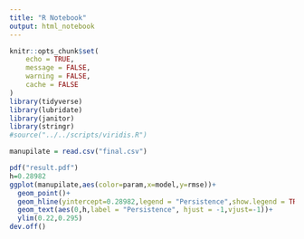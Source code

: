 ```yaml
---
title: "R Notebook"
output: html_notebook
---
```


```r
knitr::opts_chunk$set(
	echo = TRUE,
	message = FALSE,
	warning = FALSE,
	cache = FALSE
)
library(tidyverse)
library(lubridate)
library(janitor)
library(stringr)
#source("../../scripts/viridis.R")
```

```r
manupilate = read.csv("final.csv")
```

```r
pdf("result.pdf")
h=0.28982
ggplot(manupilate,aes(color=param,x=model,y=rmse))+
  geom_point()+
  geom_hline(yintercept=0.28982,legend = "Persistence",show.legend = TRUE)+
  geom_text(aes(0,h,label = "Persistence", hjust = -1,vjust=-1))+
  ylim(0.22,0.295)
dev.off()
```

